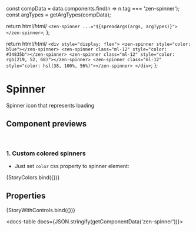 
const compData = data.components.find(n => n.tag === 'zen-spinner');
const argTypes = getArgTypes(compData);

<Meta title="Icons/Spinner" component="zen-spinner" argTypes={argTypes} />

  return html/*html*/ ` <zen-spinner ...="${spreadArgs(args, argTypes)}"></zen-spinner> `;
};

  return html/*html*/ `
    <div style="display: flex">
      <zen-spinner style="color: blue"></zen-spinner>
      <zen-spinner class="ml-12" style="color: #34835b"></zen-spinner>
      <zen-spinner class="ml-12" style="color: rgb(219, 52, 68)"></zen-spinner>
      <zen-spinner class="ml-12" style="color: hsl(38, 100%, 56%)"></zen-spinner>
    </div>
  `;
};

# Spinner

Spinner icon that represents loading

## Component previews

<br />

### 1. Custom colored spinners

- Just set `color` css property to spinner element:

<Canvas>
  <Story name="button">{StoryColors.bind({})}</Story>
</Canvas>

## Properties

<Canvas>
  <Story
    name="default"
    args={{
      ...getDefaultArgs(argTypes),
    }}
  >
    {StoryWithControls.bind({})}
  </Story>
</Canvas>

<ArgsTable story="default" />

<docs-table docs={JSON.stringify(getComponentData('zen-spinner'))}></docs-table>
